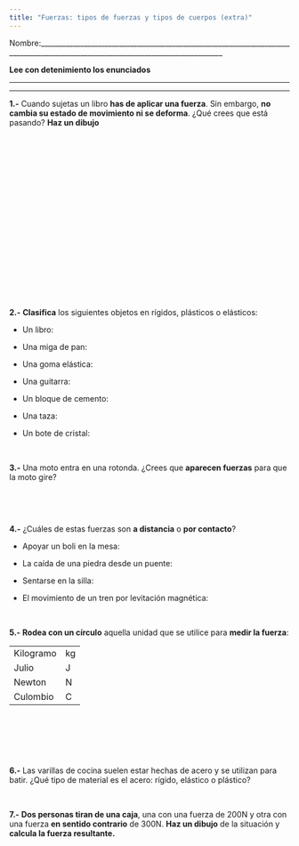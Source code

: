 ```yaml
---
title: "Fuerzas: tipos de fuerzas y tipos de cuerpos (extra)"
---
```


Nombre:\_\_\_\_\_\_\_\_\_\_\_\_\_\_\_\_\_\_\_\_\_\_\_\_\_\_\_\_\_\_\_\_\_\_\_\_\_\_\_\_\_\_\_\_\_\_\_\_\_\_\_\_\_\_\_\_\_\_\_\_\_\_\_\_\_\_\_\_\_\_\_\_\_\_\_\_\_\_\_\_\_\_\_\_\_\_\_\_\_\_\_\_\_\_\_\_\_\_\_\_\_\_\_\_\_\_\_\_\_\_\_\_\_\_\_\_\_\_\_\_\_\_\_\_\_\_\_\_\_\_

**Lee con detenimiento los enunciados**

------------------------------------------------------------------------

------------------------------------------------------------------------

**1.-** Cuando sujetas un libro **has de aplicar una fuerza**. Sin embargo, **no cambia su estado de movimiento ni se deforma**. ¿Qué crees que está pasando? **Haz un dibujo**

<br>

<br>

<br>

<br>

<br>

<br>

<br>

<br>

<br>

<br>

**2.-** **Clasifica** los siguientes objetos en rígidos, plásticos o elásticos:

-   Un libro:

-   Una miga de pan:

-   Una goma elástica:

-   Una guitarra:

-   Un bloque de cemento:

-   Una taza:

-   Un bote de cristal:

<br>

**3.-** Una moto entra en una rotonda. ¿Crees que **aparecen fuerzas** para que la moto gire?

<br>

<br>

**4.-** ¿Cuáles de estas fuerzas son **a distancia** o **por contacto**?

-   Apoyar un boli en la mesa:

-   La caída de una piedra desde un puente:

-   Sentarse en la silla:

-   El movimiento de un tren por levitación magnética:

<br>

**5.-** **Rodea con un círculo** aquella unidad que se utilice para **medir la fuerza**:

|           |     |
|-----------|-----|
| Kilogramo | kg  |
| Julio     | J   |
| Newton    | N   |
| Culombio  | C   |

<br>

<br>

<br>


**6.-** Las varillas de cocina suelen estar hechas de acero y se utilizan para batir. ¿Qué tipo de material es el acero: rígido, elástico o plástico?

<br>

**7.-** **Dos personas tiran de una caja**, una con una fuerza de 200N y otra con una fuerza **en sentido contrario** de 300N. **Haz un dibujo** de la situación y **calcula la fuerza resultante.**

<br>

<br>

<br>

<br>